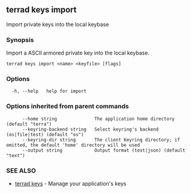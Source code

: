 ## terrad keys import

Import private keys into the local keybase

### Synopsis

Import a ASCII armored private key into the local keybase.

```
terrad keys import <name> <keyfile> [flags]
```

### Options

```
  -h, --help   help for import
```

### Options inherited from parent commands

```
      --home string              The application home directory (default "terra")
      --keyring-backend string   Select keyring's backend (os|file|test) (default "os")
      --keyring-dir string       The client Keyring directory; if omitted, the default 'home' directory will be used
      --output string            Output format (text|json) (default "text")
```

### SEE ALSO

* [terrad keys](terrad_keys.md)	 - Manage your application's keys


